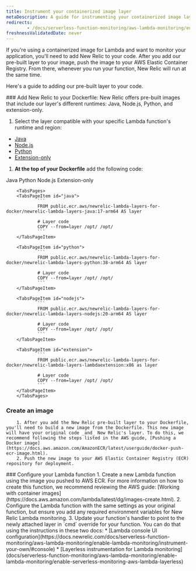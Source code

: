 ```yaml
---
title: Instrument your containerized image layer
metaDescription: A guide for instrumenting your containerized image layer with New Relic.
redirects:
        - /docs/serverless-function-monitoring/aws-lambda-monitoring/enable-containerized-function-monitoring/get-started/
freshnessValidatedDate: never
---
```


If you're using a containerized image for Lambda and want to monitor your application, you'll need to add New Relic to your code. After you add our pre-built layer to your image, push the image to your AWS Elastic Container Registry. From there, whenever you run your function, New Relic will run at the same time. 

Here's a guide to adding our pre-built layer to your code. 

<Steps>
<Step>
### Add New Relic to your Dockerfile:
New Relic offers pre-built images that include our layer's different runtimes: Java, Node.js, Python, and extension-only.

1. Select the layer compatible with your specific Lambda function's runtime and region:

 * [Java](https://gallery.ecr.aws/newrelic-lambda-layers-for-docker/newrelic-lambda-layers-java)
 * [Node.js](https://gallery.ecr.aws/newrelic-lambda-layers-for-docker/newrelic-lambda-layers-nodejs) 
 * [Python](https://gallery.ecr.aws/x6n7b2o2/newrelic-lambda-layers-python)
 * [Extension-only](https://gallery.ecr.aws/newrelic-lambda-layers-for-docker/newrelic-lambda-layers-lambdaextension)
1. **At the top of your Dockerfile** add the following code: 

 <Tabs>
        <TabsBar>
                <TabsBarItem id="java">Java</TabsBarItem>
                <TabsBarItem id="python">Python</TabsBarItem>
                <TabsBarItem id="nodejs">Node.js</TabsBarItem>
                <TabsBarItem id="extension"> Extension-only</TabsBarItem>
        </TabsBar>

        <TabsPages>
        <TabsPageItem id="java">
                ```
                FROM public.ecr.aws/newrelic-lambda-layers-for-docker/newrelic-lambda-layers-java:17-arm64 AS layer

                # Layer code
                COPY --from=layer /opt/ /opt/
                ```
        </TabsPageItem>

        <TabsPageItem id="python">
                ```
                FROM public.ecr.aws/newrelic-lambda-layers-for-docker/newrelic-lambda-layers-python:38-arm64 AS layer

                # Layer code
                COPY --from=layer /opt/ /opt/
                ```
        </TabsPageItem>

        <TabsPageItem id="nodejs">
                ```
                FROM public.ecr.aws/newrelic-lambda-layers-for-docker/newrelic-lambda-layers-nodejs:20-arm64 AS layer

                # Layer code
                COPY --from=layer /opt/ /opt/
                ```
        </TabsPageItem>

        <TabsPageItem id="extension">
                ```
                FROM public.ecr.aws/newrelic-lambda-layers-for-docker/newrelic-lambda-layers-lambdaextension:x86 as layer

                # Layer code
                COPY --from=layer /opt/ /opt/
                ```
        </TabsPageItem>
        </TabsPages>
</Tabs>

</Step>
<Step>

### Create an image
        1. After you add the New Relic pre-built layer to your Dockerfile, you'll need to build a new image from the Dockerfile. This new image will have your original code _and_ New Relic's layer. To do this, we recommend following the steps listed in the AWS guide, [Pushing a Docker image](https://docs.aws.amazon.com/AmazonECR/latest/userguide/docker-push-ecr-image.html).
        2. Push the new image to your AWS Elastic Container Registry (ECR) repository for deployment.
</Step>

<Step>
### Configure your Lambda function
        1. Create a new Lambda function using the image you pushed to AWS ECR. For more information on how to create this function, we recommend reviewing the AWS guide: [Working with container images](https://docs.aws.amazon.com/lambda/latest/dg/images-create.html).
        2. Configure the Lambda function with the same settings as your original function, but ensure you add any required environment variables for New Relic Lambda monitoring.
        3. Update your function's handler to point to the newly attached layer in `cmd` override for your function. You can do that using the instructions in these two docs:
                * [Lambda console UI configuration](https://docs.newrelic.com/docs/serverless-function-monitoring/aws-lambda-monitoring/enable-lambda-monitoring/instrument-your-own/#console)
                * [Layerless instrumentation for Lambda monitoring](docs/serverless-function-monitoring/aws-lambda-monitoring/enable-lambda-monitoring/enable-serverless-monitoring-aws-lambda-layerless)
</Step>
</Steps>
